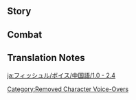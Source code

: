 {{About|the Voice-Overs used prior to [[Version 2.5]]|those used currently|Fischl/Voice-Overs/Chinese}}

==Story==
{{VO/Story
|character           = Fischl
|language            = zh
|language_s          = zh
|language_t          = zh-tw
|name_s              = 菲谢尔
|name_t              = 菲謝爾

|vo_01_01_title_s    = 初次见面…
|vo_01_01_title_t    = 初次見面…
|vo_01_01_subtitle   = Hello
|vo_01_01_file       = VO_{language}{character} Hello (1.0).ogg
|vo_01_01_tx_s       = '''菲谢尔：'''我即断罪之皇女，真名为菲谢尔。应命运的召唤降临在此间&mdash;&mdash;哎？你也是，异世界的旅人吗…？那好吧，本皇女恩许你同行。<br><!--
                    -->'''奥兹：'''她的意思是「你好，很高兴认识你」。
|vo_01_01_tx_t       = '''菲謝爾：'''我即斷罪之皇女，真名為菲謝爾。應命運的召喚降臨在此間&mdash;&mdash;哎？{{MC|你|妳}}也是，異世界的旅人嗎…？那好吧，本皇女恩許{{MC|你|妳}}同行。<br><!--
                    -->'''奧茲：'''她的意思是「{{MC|你|妳}}好，很高興認識你」。
|vo_01_01_rm_s       = '''Fēixiè'ěr:''' Wǒ jí Duànzuì zhī Huángnǚ, zhēn míng wèi Fēixiè'ěr. Yīng mìngyùn de zhàohuàn jiànglín zài cǐjiān{{lmdash}} Ai? Nǐ yěshì, yì-shìjiè de lǚrén ma...? Nà hǎo ba, běn Huángnǚ ēnxǔ nǐ tóngxíng.<br><!--
                    -->'''Àozī:''' Tā de yìsi shì "Nǐ hǎo, hěn gāoxìng rènshi nǐ".
|vo_01_01_rm_t       = '''Fēixiè'ěr:''' Wǒ jí Duànzuì zhī Huángnǚ, zhēn míng wèi Fēixiè'ěr. Yīng mìngyùn de zhàohuàn jiànglín zài cǐjiān{{lmdash}} Ai? Nǐ yěshì, yì-shìjiè de lǚrén ma...? Nà hǎo ba, běn Huángnǚ ēnxǔ nǐ tóngxíng.<br><!--
                    -->'''Àozī:''' Tā de yìsi shì "Nǐ hǎo, hěn gāoxìng rènshí nǐ".
|vo_02_01_title_s    = 闲聊・真命低语
|vo_02_01_title_t    = 閒聊・真命低語
|vo_02_01_subtitle   = Chat: Whispers of Destiny
|vo_02_01_file       = VO_{language}{character} Chat - Whispers of Destiny (1.0).ogg
|vo_02_01_tx_s       = 我听见命运的嚅嗫，低声呼唤我之尊名…
|vo_02_01_tx_t       = 我聽見命運的嚅囁，低聲呼喚我之尊名…
|vo_02_01_rm         = Wǒ tīngjiàn mìngyùn de rúniè, dīshēng hūhuàn wǒ zhī zūnmíng...
|vo_02_02_title_s    = 闲聊・天地创造
|vo_02_02_title_t    = 閒聊・天地創造
|vo_02_02_subtitle   = Chat: Creation of the World
|vo_02_02_file       = VO_{language}{character} Chat - Creation of the World (1.0).ogg
|vo_02_02_tx_s       = 哼哼，就让皇女的光采荣耀此间天地吧。
|vo_02_02_tx_t       = 哼哼，就讓皇女的光彩榮耀此間天地吧。
|vo_02_02_rm         = Hengheng, jiù ràng Huángnǚ de guāngcǎi róngyào cǐjiān tiāndì ba.
|vo_02_03_title_s    = 闲聊・彼方之人
|vo_02_03_title_t    = 閒聊・彼方之人
|vo_02_03_subtitle   = Chat: One From the Beyond
|vo_02_03_file       = VO_{language}{character} Chat - One From the Beyond (1.0).ogg
|vo_02_03_tx_s       = '''菲谢尔：'''不知在遥远彼方的扈从…<br><!--
                    -->'''奥兹：'''毋须担心冒险家协会的大家。
|vo_02_03_tx_t       = '''菲謝爾：'''不知在遙遠彼方的扈從…<br><!--
                    -->'''奧茲：'''毋須擔心冒險家協會的大家。
|vo_02_03_rm         = '''Fēixiè'ěr:''' Bùzhī zài yáoyuǎn bǐfāng de hùcóng...<br><!--
                    -->'''Àozī:''' Wúxū dānxīn Màoxiǎn-jiā Xiéhuì de dàjiā.
|vo_03_01_title_s    = 雨过天晴…
|vo_03_01_title_t    = 雨過天晴…
|vo_03_01_subtitle   = After the Rain
|vo_03_01_file       = VO_{language}{character} After the Rain (1.0).ogg
|vo_03_01_tx_s       = 天晴了吗，真舒…咳，此间须臾的霁月光风，就如命运的转折点一般呢！愉快！
|vo_03_01_tx_t       = 天晴了嗎，真舒…咳，此間須臾的霽月光風，就如命運的轉捩點一般呢！愉快！
|vo_03_01_rm_s       = Tiānqíngle ma, zhēn shū... Kè, cǐjiān xūyú de jìyuè-guāngfēng, jiù rú mìngyùn de zhuǎnzhédiǎn yībān ne! Yúkuài!
|vo_03_01_rm_t       = Tiānqíngle ma, zhēn shū... Kè, cǐjiān xūyú de jìyuè-guāngfēng, jiù rú mìngyùn de zhuǎnlièdiǎn yībān ne! Yúkuài!
|vo_03_02_title_s    = 打雷的时候…
|vo_03_02_title_t    = 打雷的時候…
|vo_03_02_subtitle   = When Thunder Strikes
|vo_03_02_file       = VO_{language}{character} When Thunder Strikes (1.0).ogg
|vo_03_02_tx_s       = '''菲谢尔：'''啊啊，看那昭告命运的圣裁之雷…<br><!--
                    -->'''奥兹：'''这么说来，是不是还有衣服没收？<br><!--
                    -->'''菲谢尔：'''欸？！
|vo_03_02_tx_t       = '''菲謝爾：'''啊啊，看那昭告命運的聖裁之雷…<br><!--
                    -->'''奧茲：'''這麼說來，是不是還有衣服沒收？<br><!--
                    -->'''菲謝爾：'''欸？！
|vo_03_02_rm         = '''Fēixiè'ěr:''' A'a, kàn nà zhāogào mìngyùn de shèngcái zhī léi...<br><!--
                    -->'''Àozī:''' Zhème shuō lái, shìbushì háiyǒu yīfú méi shōu?<br><!--
                    -->'''Fēixiè'ěr:''' E?!
|vo_03_03_title_s    = 下雪的时候…
|vo_03_03_title_t    = 下雪的時候…
|vo_03_03_subtitle   = When It Snows
|vo_03_03_file       = VO_{language}{character} When It Snows (1.0).ogg
|vo_03_03_tx_s       = '''菲谢尔：'''哼哼，这可是好光景。就像在「那个世界」，罪人的血与泪在断罪的皇女面前凝结的模样呢&mdash;&mdash;啊、啊&mdash;&mdash;阿嚏！阿嚏！<br><!--
                    -->'''奥兹：'''面对小姐，罪人的鼻涕恐怕都要凝结了。<br><!--
                    -->'''菲谢尔：'''奥兹&mdash;&mdash;啊、阿嚏！
|vo_03_03_tx_t       = '''菲謝爾：'''哼哼，這可是好光景。就像在「那個世界」，罪人的血與淚在斷罪的皇女面前凝結的模樣呢&mdash;&mdash;啊、啊&mdash;&mdash;阿嚏！阿嚏！<br><!--
                    -->'''奧茲：'''面對小姐，罪人的鼻涕恐怕都要凝結了。<br><!--
                    -->'''菲謝爾：'''奧茲&mdash;&mdash;啊、阿嚏！
|vo_03_03_rm         = '''Fēixiè'ěr:''' Hengheng, zhè kěshì hǎo guāngjǐng. Jiù xiàng zài "nàge shìjiè", zuìrén de xuè yǔ lèi zài Duànzuì de Huángnǚ miànqián níngjié de múyàng ne{{lmdash}} A, a{{lmdash}}a tì! A tì!<br><!--
                    -->'''Àozī:''' Miàn duì xiǎojiě, zuìrén de bítì kǒngpà dōu yào níngjiéle.<br><!--
                    -->'''Fēixiè'ěr:''' Àozī{{lmdash}} A, a tì!
|vo_03_04_title_s    = 阳光很好…
|vo_03_04_title_t    = 陽光很好…
|vo_03_04_subtitle   = When the Sun Is Out
|vo_03_04_file       = VO_{language}{character} When the Sun Is Out (1.0).ogg
|vo_03_04_tx_s       = '''菲谢尔：'''奥兹，我之眷属啊…<br><!--
                    -->'''奥兹：'''喔？怎么突然&mdash;&mdash;<br><!--
                    -->'''菲谢尔：'''以皇女之名，以你的祝圣之翼，遮蔽日月星空，带来永恒的幽夜吧。<br><!--
                    -->'''奥兹：'''不要强人所难！
|vo_03_04_tx_t       = '''菲謝爾：'''奧茲，我之眷屬啊…<br><!--
                    -->'''奧茲：'''喔？怎麼突然&mdash;&mdash;<br><!--
                    -->'''菲謝爾：'''以皇女之名，以你的祝聖之翼，遮蔽日月星空，帶來永恆的幽夜吧。<br><!--
                    -->'''奧茲：'''不要強人所難！
|vo_03_04_rm         = '''Fēixiè'ěr:''' Àozī, wǒ zhī juànshǔ a...<br><!--
                    -->'''Àozī:''' Wo? Zěnme túrán{{lmdash}}<br><!--
                    -->'''Fēixiè'ěr:''' Yǐ Huángnǚ zhī míng, yǐ nǐ de zhùshèng zhī yì, zhēbì rìyuè xīngkōng, dài lái yǒnghéng de yōuyè ba.<br><!--
                    -->'''Àozī:''' Bùyào qiángrén-suǒnán!
|vo_04_01_title_s    = 早上好・问候{name_s}
|vo_04_01_title_t    = 早安・問候{name_t}
|vo_04_01_subtitle   = Good Morning: Greet Fischl
|vo_04_01_file       = VO_{language}{character} Good Morning - Greet Fischl (1.0).ogg
|vo_04_01_tx_s       = 昼夜时空皆为虚像，命运的纽带却再次将你带到了我的永恒长夜中。
|vo_04_01_tx_t       = 晝夜時空皆為虛像，命運的紐帶卻再次將{{MC|你|妳}}帶到了我的永恆長夜中。
|vo_04_01_rm         = Zhòuyè shíkōng jiē wèi xūxiàng, mìngyùn de niǔdài què zàicì jiāng nǐ dài dàole wǒ de yǒnghéng chángyè zhōng.
|vo_04_02_title_s    = 早上好・问候奥兹
|vo_04_02_title_t    = 早安・問候奧茲
|vo_04_02_subtitle   = Good Morning: Greet Oz
|vo_04_02_file       = VO_{language}{character} Good Morning - Greet Oz (1.0).ogg
|vo_04_02_tx_s       = '''奥兹：'''早上好！听说你要来，小姐在准备早点…<br><!--
                    -->'''菲谢尔：'''奥兹！…咳，有何贵干？
|vo_04_02_tx_t       = '''奧茲：'''早安！聽說{{MC|你|妳}}要來，小姐在準備早點…<br><!--
                    -->'''菲謝爾：'''奧茲！…咳，有何貴幹？
|vo_04_02_rm_s       = '''Àozī:''' Zǎoshang hǎo! Tīngshuō nǐ yào lái, xiǎojiě zài zhǔnbèi zǎodiǎn...<br><!--
                    -->'''Fēixiè'ěr:''' Àozī! ...Kè, yǒu hé guìgàn?
|vo_04_02_rm_t       = '''Àozī:''' Zǎo'ān! Tīngshuō nǐ yào lái, xiǎojiě zài zhǔnbèi zǎodiǎn...<br><!--
                    -->'''Fēixiè'ěr:''' Àozī! ...Kè, yǒu hé guìgàn?
|vo_04_03_title_s    = 中午好…
|vo_04_03_title_t    = 午安…
|vo_04_03_subtitle   = Good Afternoon
|vo_04_03_file       = VO_{language}{character} Good Afternoon (1.0).ogg
|vo_04_03_tx_s       = 哈…即使贵为皇女，在这样的时辰也不免困乏…
|vo_04_03_tx_t       = 哈…即使貴為皇女，在這樣的時辰也不免睏乏…
|vo_04_03_rm         = Ha... Jíshǐ guì wèi Huángnǚ, zài zhèyàng de shíchén yě bùmiǎn kùnfá...
|vo_04_04_title_s    = 晚上好…
|vo_04_04_title_t    = 晚上好…
|vo_04_04_subtitle   = Good Evening
|vo_04_04_file       = VO_{language}{character} Good Evening (1.0).ogg
|vo_04_04_tx_s       = '''菲谢尔：'''天穹上的星光，都是奥兹在无尽的夜幕上啄出来的洞。<br><!--
                    -->'''奥兹：'''是才怪啦！
|vo_04_04_tx_t       = '''菲謝爾：'''天穹上的星光，都是奧茲在無盡的夜幕上啄出來的洞。<br><!--
                    -->'''奧茲：'''是才怪啦！
|vo_04_04_rm         = '''Fēixiè'ěr:''' Tiānqióng shàng de xīngguāng, dōu shì Àozī zài wújìn de yèmù shàng zhuó chūlái de dòng.<br><!--
                    -->'''Àozī:''' Shì cáiguài la!
|vo_04_05_title_s    = 晚安…
|vo_04_05_title_t    = 晚安…
|vo_04_05_subtitle   = Good Night
|vo_04_05_file       = VO_{language}{character} Good Night (1.0).ogg
|vo_04_05_tx_s       = '''菲谢尔：'''你的深眠将平安无梦。毕竟，岂有梦魇，敢染指幽夜净土所祝圣之人…<br><!--
                    -->'''奥兹：'''她说「晚安」。
|vo_04_05_tx_t       = '''菲謝爾：'''{{MC|你|妳}}的深眠將平安無夢。畢竟，豈有夢魘，敢染指幽夜淨土所祝聖之人…<br><!--
                    -->'''奧茲：'''她說「晚安」。
|vo_04_05_rm         = '''Fēixiè'ěr:''' Nǐ de shēnmián jiāng píng'ān wú mèng. Bìjìng, qǐ yǒu mèngyǎn, gǎn rǎnzhǐ Yōuyè Jìngtǔ suǒ zhùshèng zhī rén...<br><!--
                    -->'''Àozī:''' Tā shuō "Wǎn'ān".
|vo_05_01_title_s    = 关于{name_s}自己・断罪之皇女
|vo_05_01_title_t    = 關於{name_t}自己・斷罪之皇女
|vo_05_01_subtitle   = About {character}: Prinzessin der Verurteilung
|vo_05_01_file       = VO_{language}{character} About {character} - Prinzessin der Verurteilung (1.0).ogg
|vo_05_01_tx_s       = '''菲谢尔：'''我吗？哼哼。记好了，我乃幽夜净土的主人，断罪之皇女菲谢尔，裁断此世一切罪责，透彻此间一切真知。<br><!--
                    -->'''奥兹：'''就是冒险家协会的调查员。<br><!--
                    -->'''菲谢尔：'''…那只是肤浅的表象！
|vo_05_01_tx_t       = '''菲謝爾：'''我嗎？哼哼。記好了，我乃幽夜淨土的主人，斷罪之皇女菲謝爾，裁斷此世一切罪責，透徹此間一切真知。<br><!--
                    -->'''奧茲：'''就是冒險家協會的調查員。<br><!--
                    -->'''菲謝爾：'''…那只是膚淺的表像！
|vo_05_01_rm         = '''Fēixiè'ěr:''' Wǒ ma? Hengheng. Jìhǎole, wǒ nǎi Yōuyè Jìngtǔ de zhǔrén, Duànzuì zhī Huángnǚ Fēixiè'ěr, cáiduàn cǐ shì yīqiè zuìzé, tòuchè cǐjiān yīqiè zhēnzhī.<br><!--
                    -->'''Àozī:''' Jiùshì Màoxiǎn-jiā Xiéhuì de diàochá-yuán.<br><!--
                    -->'''Fēixiè'ěr:''' ...Nà zhǐshì fūqiǎn de biǎoxiàng!
|vo_06_01_title_s    = 关于我们・降临此间之人
|vo_06_01_title_t    = 關於我們・降臨此間之人
|vo_06_01_subtitle   = About Us: Beings Who Descended Upon This World
|vo_06_01_file       = VO_{language}{character} About Us - Beings Who Descended Upon This World (1.0).ogg
|vo_06_01_tx_s       = 我与你同为异世界的旅人，在此相遇。错不了，想必是命运的意志吧。
|vo_06_01_tx_t       = 我與{{MC|你|妳}}同為異世界的旅人，在此相遇。錯不了，想必是命運的意志吧。
|vo_06_01_rm         = Wǒ yǔ nǐ tóng wèi yì-shìjiè de lǚrén, zài cǐ xiāngyù. Cuòbùliǎo, xiǎngbì shì mìngyùn de yìzhì ba.
|vo_06_02_title_s    = 关于我们・射落世界之兽
|vo_06_02_title_t    = 關於我們・射落世界之獸
|vo_06_02_subtitle   = About Us: Shooting Down the World Beast
|vo_06_02_file       = VO_{language}{character} About Us - Shooting Down the World Beast (1.0).ogg
|vo_06_02_tx_s       = 看你有什么烦恼的样子…？旅人啊，不必困惑。因为，我以我的左眼，这只透彻因果之丝的「断罪之眼」，守望着你的命运；以奥兹那见证过一千世界寂灭的鸦眼，观察着你的进路。假若名为「世界」的夜巡凶兽觊觎你的梦想，那我便以断罪的圣裁魔矢将其射落！
|vo_06_02_tx_t       = 看{{MC|你|妳}}有什麼煩惱的樣子…？旅人啊，不必困惑。因為，我以我的左眼，這隻透徹因果之絲的「斷罪之眼」，守望著{{MC|你|妳}}的命運；以奧茲那見證過一千世界寂滅的鴉眼，觀察著{{MC|你|妳}}的進路。假若名為「世界」的夜巡凶獸覬覦你的夢想，那我便以斷罪的聖裁魔矢將其射落！
|vo_06_02_rm         = Kàn nǐ yǒu shénme fánnǎo de yàngzi...? Lǚrén a, bùbì kùnhuò. Yīnwèi, wǒ yǐ wǒ de zuǒ yǎn, zhè zhǐ tòuchè yīn'guǒ zhī sī de "Duànzuì zhī Yǎn", shǒuwàngzhe nǐ de mìngyùn; yǐ Àozī nà jiànzhèngguò yīqiān shìjiè jìmiè de yāyǎn, guāncházhe nǐ de jìnlù. Jiǎruò míng wèi "shìjiè" de yèxún xiōngshòu jìyú nǐ de mèngxiǎng, nà wǒ biàn yǐ Duànzuì de shèngcái móshǐ jiāng qí shèluò!
|vo_06_03_title_s    = 关于我们・重要之人
|vo_06_03_title_t    = 關於我們・重要之人
|vo_06_03_subtitle   = About Us: Ones Dear to Heart
|vo_06_03_file       = VO_{language}{character} About Us - Ones Dear to Heart (1.0).ogg
|vo_06_03_tx_s       = '''菲谢尔：'''奥兹，我之忠友啊…能遇到「那个人」，与本皇女同样不属于这个世界的旅人…连残酷的命运，也会对我罪孽深重的血脉，展露微笑呢。就算是我的命运，我无法逃离的「现实」…<br><!--
                    -->'''奥兹：'''啊啊，我明白。那个旅行者的话，不管发生了什么，都不会抛弃小姐的吧。
|vo_06_03_tx_t       = '''菲謝爾：'''奧茲，我之忠友啊…能遇到「那個人」，與本皇女同樣不屬於這個世界的旅人…連殘酷的命運，也會對我罪孽深重的血脈，展露微笑呢。就算是我的命運，我無法逃離的「現實」…<br><!--
                    -->'''奧茲：'''啊啊，我明白。那個旅行者的話，不管發生了什麼，都不會拋棄小姐的吧。
|vo_06_03_rm_s       = '''Fēixiè'ěr:''' Àozī, wǒ zhī zhōngyǒu a... Néng yù dào "nàge rén", yǔ běn Huángnǚ tóngyàng bù shǔyú zhège shìjiè de lǚrén... Lián cánkù de mìngyùn, yě huì duì wǒ zuìniè shēnzhòng de xuèmài, zhǎnlù wēixiào ne. Jiùsuàn shì wǒ de mìngyùn, wǒ wúfǎ táolí de "xiànshí"...<br><!--
                    -->'''Àozī:''' A'a, wǒ míngbái. Nàge Lǚxíngzhě dehuà, bùguǎn fāshēngle shénme, dōu bùhuì pāoqì xiǎojiě de ba.
|vo_06_03_rm_t       = '''Fēixiè'ěr:''' Àozī, wǒ zhī zhōngyǒu a... Néng yù dào "nàge rén", yǔ běn Huángnǚ tóngyàng bù shǔyú zhège shìjiè de lǚrén... Lián cánkù de mìngyùn, yě huì duì wǒ zuìniè shēnzhòng de xiěmài, zhǎnlù wéixiào ne. Jiùsuàn shì wǒ de mìngyùn, wǒ wúfǎ táolí de "xiànshí"...<br><!--
                    -->'''Àozī:''' A'a, wǒ míngbái. Nàge Lǚxíngzhě dehuà, bùguǎn fāshēngle shénme, dōu bùhuì pāoqì xiǎojiě de ba.
|vo_06_04_title_s    = 关于我们・守望
|vo_06_04_title_t    = 關於我們・守望
|vo_06_04_subtitle   = About Us: Standing Watch
|vo_06_04_tx_s       = {{A|VO {language} {character} About Us - Standing Watch (A) (1.0).ogg}} <!--
                    -->{{A|VO {language} {character} About Us - Standing Watch (B) (1.0).ogg}} '''菲谢尔：'''奥兹华尔多・赫芙那梵茵斯。为我，为幽夜净土的主宰，断罪的皇女，做好献出生命的觉悟，守望{{MC|他|她}}注定多舛的命运吧。<br><!--
                    -->'''奥兹：'''不要随便让我送命啊！
|vo_06_04_tx_t       = {{A|VO {language} {character} About Us - Standing Watch (A) (1.0).ogg}} <!--
                    -->{{A|VO {language} {character} About Us - Standing Watch (B) (1.0).ogg}} '''菲謝爾：'''奧茲華爾多・赫芙那梵茵斯。為我，為幽夜淨土的主宰，斷罪的皇女，做好獻出生命的覺悟，守望{{MC|他|她}}註定多舛的命運吧。<br><!--
                    -->'''奧茲：'''不要隨便讓我送命啊！
|vo_06_04_rm         = '''Fēixiè'ěr:''' Àozīhuá'ěrduō Hèfúnàfànyīnsī. Wèi wǒ, wèi Yōuyè Jìngtǔ de zhǔzǎi, Duànzuì de Huángnǚ, zuò hǎo xiànchū shēngmìng de juéwù, shǒuwàng tā zhùdìng duō chuǎn de mìngyùn ba.<br><!--
                    -->'''Àozī:''' Bùyào suíbiàn ràng wǒ sòngmìng a!
|vo_07_01_title_s    = 关于「神之眼」…
|vo_07_01_title_t    = 關於「神之眼」…
|vo_07_01_subtitle   = About the [[Vision]]
|vo_07_01_file       = VO_{language}{character} About the Vision (1.0).ogg
|vo_07_01_tx_s       = 嗯？这个「渊色的幽邃秘珠」吗。那是我族的王器，向一切无礼者昭告断罪皇女之仪。即使流落到了这个荒芜的世界，王器仍然追随着皇族之血与崇高之魂，找到了我，这就是无法斩断的因果吧…
|vo_07_01_tx_t       = 嗯？這個「淵色的幽邃秘珠」嗎。那是我族的王器，向一切無禮者昭告斷罪皇女之儀。即使流落到了這個荒蕪的世界，王器仍然追隨著皇族之血與崇高之魂，找到了我，這就是無法斬斷的因果吧…
|vo_07_01_rm_s       = Ńg? Zhège "yuānsè de yōusuì mìzhū" ma. Nà shì wǒ zú de wángqì, xiàng yīqiè wúlǐ-zhě zhāogào Duànzuì Huángnǚ zhī yí. Jíshǐ liúluò dàole zhège huāngwú de shìjiè, wángqì réngrán zhuīsuízhe huángzú zhī xuè yǔ chónggāo zhī hún, zhǎodàole wǒ, zhè jiùshì wúfǎ zhǎnduàn de yīn'guǒ ba...
|vo_07_01_rm_t       = Ńg? Zhège "yuānsè de yōusuì mìzhū" ma. Nà shì wǒ zú de wángqì, xiàng yīqiè wúlǐ-zhě zhāogào Duànzuì Huángnǚ zhī yí. Jíshǐ liúluò dàole zhège huāngwú de shìjiè, wángqì réngrán zhuīsuízhe huángzú zhī xiě yǔ chónggāo zhī hún, zhǎodàole wǒ, zhè jiùshì wúfǎ zhǎnduàn de yīn'guǒ ba...
|vo_07_02_title_s    = 有什么想要分享…
|vo_07_02_title_t    = 有什麼想要分享…
|vo_07_02_subtitle   = Something to Share
|vo_07_02_file       = VO_{language}{character} Something to Share (1.0).ogg
|vo_07_02_tx_s       = '''菲谢尔：'''这么说来，按照这个世界的历法，我有三千多岁了。当然，日月流转的虚像对看破三千宇宙因果的我而言没有意义。<br><!--
                    -->'''奥兹：'''小姐，这招是骗不过酒保的，没到喝酒的年纪就是没到喝酒的年纪。
|vo_07_02_tx_t       = '''菲謝爾：'''這麼說來，按照這個世界的曆法，我有三千多歲了。當然，日月流轉的虛像對看破三千宇宙因果的我而言沒有意義。<br><!--
                    -->'''奧茲：'''小姐，這招是騙不過酒保的，沒到喝酒的年紀就是沒到喝酒的年紀。
|vo_07_02_rm         = '''Fēixiè'ěr:''' Zhème shuō lái, ànzhào zhège shìjiè de lìfǎ, wǒ yǒu sānqiān duō suìle. Dāngrán, rìyuè liúzhuǎn de xūxiàng duì kànpò sānqiān yǔzhòu yīn'guǒ de wǒ ér yán méiyǒu yìyì.<br><!--
                    -->'''Àozī:''' Xiǎojiě, zhè zhāo shì piàn bùguò jiǔbǎo de, méi dào hējiǔ de niánjì jiùshì méi dào hējiǔ de niánjì.
|vo_07_03_title_s    = 感兴趣的见闻…
|vo_07_03_title_t    = 感興趣的見聞…
|vo_07_03_subtitle   = Interesting Things
|vo_07_03_file       = VO_{language}{character} Interesting Things (1.0).ogg
|vo_07_03_tx_s       = 奥兹的全名，是奥兹华尔多・赫芙那梵茵斯，在「那个世界」主宰着三个宇宙的星海与夜空，以影之翼荫蔽所有战死的勇者之魂。顺带一提，叫错他的名字会被处以拔舌之刑。但我是皇女，而你是我认可的人，所以我们可以随意叫他奥兹。
|vo_07_03_tx_t       = 奧茲的全名，是奧茲華爾多・赫芙那梵茵斯，在「那個世界」主宰著三個宇宙的星海與夜空，以影之翼蔭蔽所有戰死的勇者之魂。順帶一提，叫錯他的名字會被處以拔舌之刑。但我是皇女，而{{MC|你|妳}}是我認可的人，所以我們可以隨意叫他奧茲。
|vo_07_03_rm         = Àozī de quánmíng, shì Àozīhuá'ěrduō Hèfúnàfànyīnsī, zài "nàge shìjiè" zhǔzǎizhe sān gè yǔzhòu de xīnghǎi yǔ yèkōng, yǐ yǐng zhī yì yīnbì suǒyǒu zhànsǐ de yǒngzhě zhī hún. Shùndài yī tí, jiào cuò tā de míngzì huì bèi chǔ yǐ báshé zhī xíng. Dàn wǒ shì Huángnǚ, ér nǐ shì wǒ rènkě de rén, suǒyǐ wǒmen kěyǐ suíyì jiào tā Àozī.
|vo_08_01_title_s    = 关于班尼特…
|vo_08_01_title_t    = 關於班尼特…
|vo_08_01_subtitle   = About [[Bennett]]
|vo_08_01_file       = VO_{language}{character} About Bennett (1.0).ogg
|vo_08_01_tx_s       = '''菲谢尔：'''那位厄运的少年吗…错不了的，我这只「断罪之眼」见证过，他那被世界唾弃的悲哀&mdash;&mdash;<br><!--
                    -->'''奥兹：'''那个倒霉蛋，置之不理可不行。
|vo_08_01_tx_t       = '''菲謝爾：'''那位厄運的少年嗎…錯不了的，我這隻「斷罪之眼」見證過，他那被世界唾棄的悲哀&mdash;&mdash;<br><!--
                    -->'''奧茲：'''那個倒楣蛋，置之不理可不行。
|vo_08_01_rm         = '''Fēixiè'ěr:''' Nà wèi èyùn de shàonián ma... Cuòbùliǎo de, wǒ zhè zhǐ "Duànzuì zhī Yǎn" jiànzhèngguò, tā nà bèi shìjiè tuòqì de bēi'āi{{lmdash}}<br><!--
                    -->'''Àozī:''' Nàge dǎoméi-dàn, zhìzhībùlǐ kě bùxíng.
|vo_08_02_title_s    = 关于丽莎…
|vo_08_02_title_t    = 關於麗莎…
|vo_08_02_subtitle   = About [[Lisa]]
|vo_08_02_file       = VO_{language}{character} About Lisa (1.0).ogg
|vo_08_02_tx_s       = '''菲谢尔：'''那司书的魔女，坐拥着宇宙知识的宝库…如果能赢取她的信任，或许就能获得伟大智慧…<br><!--
                    -->'''奥兹：'''她说「图书馆的规矩就是有借有还，再借不难」。
|vo_08_02_tx_t       = '''菲謝爾：'''那司書的魔女，坐擁著宇宙知識的寶庫…如果能贏取她的信任，或許就能獲得偉大智慧…<br><!--
                    -->'''奧茲：'''她說「圖書館的規矩就是有借有還，再借不難」。
|vo_08_02_rm_s       = '''Fēixiè'ěr:''' Nà sīshū de mónǚ, zuòyōngzhe yǔzhòu zhīshi de bǎokù... Rúguǒ néng yíngqǔ tā de xìnrèn, huòxǔ jiù néng huòdé wěidà zhìhuì...<br><!--
                    -->'''Àozī:''' Tā shuō "túshūguǎn de guījǔ jiùshì yǒujiè-yǒuhuán, zài jiè bù nán".
|vo_08_02_rm_t       = '''Fēixiè'ěr:''' Nà sīshū de mónǚ, zuòyǒngzhe yǔzhòu zhīshì de bǎokù... Rúguǒ néng yíngqǔ tā de xìnrèn, huòxǔ jiù néng huòdé wěidà zhìhuì...<br><!--
                    -->'''Àozī:''' Tā shuō "túshūguǎn de guījǔ jiùshì yǒujiè-yǒuhuán, zài jiè bù nán".
|vo_08_03_title_s    = 关于凯亚…
|vo_08_03_title_t    = 關於凱亞…
|vo_08_03_subtitle   = About [[Kaeya]]
|vo_08_03_file       = VO_{language}{character} About Kaeya (1.0).ogg
|vo_08_03_tx_s       = '''菲谢尔：'''无法看透的真实，无法断明的因果，虚实交织的狂言…那个人，或许也与我一样，背负了「魔眼」的命运…<br><!--
                    -->'''奥兹：'''也可能暗地里是个海盗…？
|vo_08_03_tx_t       = '''菲謝爾：'''無法看透的真實，無法斷明的因果，虛實交織的狂言…那個人，或許也與我一樣，背負了「魔眼」的命運…<br><!--
                    -->'''奧茲：'''也可能暗地裡是個海盜…？
|vo_08_03_rm         = '''Fēixiè'ěr:''' Wúfǎ kàntòu de zhēnshí, wúfǎ duànmíng de yīn'guǒ, xūshí jiāozhī de kuángyán... Nàge rén, huòxǔ yě yǔ wǒ yīyàng, bèifùle "móyǎn" de mìngyùn...<br><!--
                    -->'''Àozī:''' Yě kěnéng àndìlǐ shìgè hǎidào...?
|vo_08_04_title_s    = 关于莫娜…
|vo_08_04_title_t    = 關於莫娜…
|vo_08_04_subtitle   = About [[Mona]]
|vo_08_04_file       = VO_{language}{character} About Mona (1.0).ogg
|vo_08_04_tx_s       = '''菲谢尔：'''啊啊，那位「伟大的占星术士莫娜」…哼，此人曾经妄图窥探本皇女的命运，结果却浑身颤抖呢。<br><!--
                    -->'''奥兹：'''当时占星术士似乎在努力憋笑，非常不容易。
|vo_08_04_tx_t       = '''菲謝爾：'''啊啊，那位「偉大的占星術士莫娜」…哼，此人曾經妄圖窺探本皇女的命運，結果卻渾身顫抖呢。<br><!--
                    -->'''奧茲：'''當時占星術士似乎在努力憋笑，非常不容易。
|vo_08_04_rm         = '''Fēixiè'ěr:''' A'a, nà wèi "Wěidà de Zhānxīngshù-shì Mònà"... Heng, cǐ rén céngjīng wàngtú kuītàn běn Huángnǚ de mìngyùn, jiéguǒ què húnshēn chàndǒu ne.<br><!--
                    -->'''Àozī:''' Dāngshí zhānxīngshù-shì sìhū zài nǔlì biē xiào, fēicháng bù róngyì.
|vo_08_05_title_s    = 关于罗莎莉亚…
|vo_08_05_title_t    = 關於蘿莎莉亞…
|vo_08_05_subtitle   = About [[Rosaria]]
|vo_08_05_file       = VO_{language}{character} About Rosaria (1.0).ogg
|vo_08_05_tx_s       = '''菲谢尔：'''她吗？似乎是虔信风神的忠实修女呢。<br><!--
                    -->'''奥兹：'''「虔信」？「忠实」？<br><!--
                    -->'''菲谢尔：'''没错。有天晚上看到过，她对什么人说「以风神巴托巴斯的名义，去死吧」这样的话，想必是在领祷吧。
|vo_08_05_tx_t       = '''菲謝爾：'''她嗎？似乎是虔信風神的忠實修女呢。<br><!--
                    -->'''奧茲：'''「虔信」？「忠實」？<br><!--
                    -->'''菲謝爾：'''沒錯。有天晚上看到過，她對什麼人說「以風神巴托巴斯的名義，去死吧」這樣的話，想必是在領禱吧。
|vo_08_05_rm         = '''Fēixiè'ěr:''' Tā ma? Sìhū shì qiánxìn Fēngshén de zhōngshí xiūnǚ ne.<br><!--
                    -->'''Àozī:''' "Qiánxìn"? "Zhōngshí"?<br><!--
                    -->'''Fēixiè'ěr:''' Méicuò. Yǒu tiān wǎnshàng kàndàoguò, tā duì shénme rén shuō "yǐ Fēngshén Bātuōbāsī de míngyì, qùsǐ ba" zhèyàng dehuà, xiǎngbì shì zài lǐngdǎo ba.
|vo_09_01_title_s    = 想要了解{name_s}・其一
|vo_09_01_title_t    = 想要瞭解{name_t}・其一
|vo_09_01_subtitle   = More About {character}: I
|vo_09_01_file       = VO_{language}{character} More About {character} - 01 (1.0).ogg
|vo_09_01_tx_s       = 哼哼，为应受罪罚之徒断罪，为命运青睐之人祝圣，以无尽的幽夜净土收容世间一切不被容赦的梦想，这就是断罪皇女血脉背负的沉重使命，谁人也不许质疑。
|vo_09_01_tx_t       = 哼哼，為應受罪罰之徒斷罪，為命運青睞之人祝聖，以無盡的幽夜淨土收容世間一切不被容赦的夢想，這就是斷罪皇女血脈背負的沉重使命，誰人也不許質疑。
|vo_09_01_rm         = Hengheng, wèi yīng shòuzuì fá zhī tú Duànzuì, wéi mìngyùn qīnglài zhī rén zhùshèng, yǐ wújìn de Yōuyè Jìngtǔ shōuróng shìjiān yīqiè bù bèi róngshè de mèngxiǎng, zhè jiùshì Duànzuì Huángnǚ xuèmài bèifù de chénzhòng shǐmìng, shéi rén yě bùxǔ zhíyí.
|vo_09_02_title_s    = 想要了解{name_s}・其二
|vo_09_02_title_t    = 想要瞭解{name_t}・其二
|vo_09_02_subtitle   = More About {character}: II
|vo_09_02_file       = VO_{language}{character} More About {character} - 02 (1.0).ogg
|vo_09_02_tx_s       = 我的左眼？我的左眼是透彻世间一切真相的「断罪之眼」。至于为何要遮起来…那么，窥见此间与彼方一切真实的负担与痛，你愿意承受吗？再说了，通晓此世与常世一切妄念与谎言，又是何等无趣的事，哼哼。
|vo_09_02_tx_t       = 我的左眼？我的左眼是透徹世間一切真相的「斷罪之眼」。至於為何要遮起來…那麼，窺見此間與彼方一切真實的負擔與痛，{{MC|你|妳}}願意承受嗎？再說了，通曉此世與常世一切妄念與謊言，又是何等無趣的事，哼哼。
|vo_09_02_rm         = Wǒ de zuǒ yǎn? Wǒ de zuǒ yǎn shì tòuchè shìjiān yīqiè zhēnxiàng de "Duànzuì zhī Yǎn". Zhìyú wèihé yào zhē qǐlái... nàme, kuījiàn cǐjiān yǔ bǐfāng yīqiè zhēnshí de fùdān yǔ tòng, nǐ yuànyì chéngshòu ma? Zàishuōle, tōngxiǎo cǐ shì yǔ chángshì yīqiè wàngniàn yǔ huǎngyán, yòu shì héděng wúqù de shì, hēnghēng.
|vo_09_03_title_s    = 想要了解{name_s}・其三
|vo_09_03_title_t    = 想要瞭解{name_t}・其三
|vo_09_03_subtitle   = More About {character}: III
|vo_09_03_file       = VO_{language}{character} More About {character} - 03 (1.0).ogg
|vo_09_03_tx_s       = '''菲谢尔：'''风魔龙？那种本皇女寝宫花园里拴着的宠物级别的东西，没想到在这个世界也能形成灾祸呢。哼，一群没用的家伙…<br><!--
                    -->'''奥兹：'''虽然小姐这么说，当时不也为大家担心得不得了吗。<br><!--
                    -->'''菲谢尔：'''那、那还不是因为身为皇女，有守护尘世众生一切灵魂的崇高职责…
|vo_09_03_tx_t       = '''菲謝爾：'''風魔龍？那種本皇女寢宮花園裡拴著的寵物級別的東西，沒想到在這個世界也能形成災禍呢。哼，一群沒用的傢伙…<br><!--
                    -->'''奧茲：'''雖然小姐這麼說，當時不也為大家擔心得不得了嗎。<br><!--
                    -->'''菲謝爾：'''那、那還不是因為身為皇女，有守護塵世眾生一切靈魂的崇高職責…
|vo_09_03_rm_s       = '''Fēixiè'ěr:''' Fēngmólóng? Nà zhǒng běn Huángnǚ qǐngōng huāyuán lǐ shuānzhe de chǒngwù jíbié de dōngxi, méi xiǎngdào zài zhège shìjiè yě néng xíngchéng zāihuò ne. Hēng, yīqún méi yòng de jiāhuo...<br><!--
                    -->'''Àozī:''' Suīrán xiǎojiě zhème shuō, dāngshí bù yě wéi dàjiā dānxīn dé bùdéle ma.<br><!--
                    -->'''Fēixiè'ěr:''' Nà, nà hái bùshì yīnwèi shēn wèi Huángnǚ, yǒu shǒuhù chénshì zhòngshēng yīqiè línghún de chónggāo zhízé...
|vo_09_03_rm_t       = 
|vo_09_04_title_s    = 想要了解{name_s}・其四
|vo_09_04_title_t    = 想要瞭解{name_t}・其四
|vo_09_04_subtitle   = More About {character}: IV
|vo_09_04_file       = VO_{language}{character} More About {character} - 04 (1.0).ogg
|vo_09_04_tx_s       = '''奥兹：'''有的人会用其他的名字呼唤小姐。但对我来说，将生命与力量分给我的人，只有「菲谢尔」这个名字。这才是符合她命运的名字，千万不要弄错…<br><!--
                    -->'''菲谢尔：'''你们，商谈之事为何？<br><!--
                    -->'''奥兹：'''关、关于至夜幻现！还有断罪之名！
|vo_09_04_tx_t       = '''奧茲：'''有的人會用其他的名字呼喚小姐。但對我來說，將生命與力量分給我的人，只有「菲謝爾」這個名字。這才是符合她命運的名字，千萬不要弄錯…<br><!--
                    -->'''菲謝爾：'''你們，商談之事為何？<br><!--
                    -->'''奧茲：'''關、關於至夜幻現！還有斷罪之名！
|vo_09_04_rm         = '''Àozī:''' Yǒu de rén huì yòng qítā de míngzì hūhuàn xiǎojiě. Dàn duì wǒ lái shuō, jiāng shēngmìng yǔ lìliàng fēn gěi wǒ de rén, zhǐyǒu "Fēixiè'ěr" zhège míngzì. Zhè cái shì fúhé tā mìngyùn de míngzì, qiān wàn bùyào nòng cuò...<br><!--
                    -->'''Fēixiè'ěr:''' Nǐmen, shāngtán zhī shì wèihé?<br><!--
                    -->'''Àozī:''' Guān, guānyú Zhìyè Huànxiàn! Hái yǒu Duànzuì zhī míng!
|vo_09_05_title_s    = 想要了解{name_s}・其五
|vo_09_05_title_t    = 想要瞭解{name_t}・其五
|vo_09_05_subtitle   = More About {character}: V
|vo_09_05_file       = VO_{language}{character} More About {character} - 05 (1.0).ogg
|vo_09_05_tx_s       = 皇女应断之罪为何，那当然是「违逆命运」了…毕竟，正是命运，让你…是命运，令你我降临此世，将因果交织相连。我、我会守护你，只、只因这是命运的默示录中昭告之事！
|vo_09_05_tx_t       = 皇女應斷之罪為何，那當然是「違逆命運」了…畢竟，正是命運，讓你…是命運，令{{MC|你|妳}}我降臨此世，將因果交織相連。我、我會守護{{MC|你|妳}}，只、只因這是命運的默示錄中昭告之事！
|vo_09_05_rm         = Huángnǚ yīng duànzhīzuì wèihé, nà dāngrán shì "wéi nì mìngyùn" le... bìjìng, zhèng shì mìngyùn, ràng nǐ... shì mìngyùn, lìng nǐ wǒ jiànglín cǐ shì, jiāng yīn'guǒ jiāozhī xiānglián. Wǒ, wǒ huì shǒuhù nǐ, zhǐ, zhǐ yīn zhè shì mìngyùn de Mòshìlù zhōng zhāo gào zhī shì!
|vo_10_01_title_s    = {name_s}的爱好・询问菲谢尔
|vo_10_01_title_t    = {name_t}的愛好・詢問菲謝爾
|vo_10_01_subtitle   = {character}'s Hobbies: Ask Fischl
|vo_10_01_file       = VO_{language}{character} Hobbies - Ask Fischl (1.0).ogg
|vo_10_01_tx_s       = 本皇女驰骋星间，行遍诸多世界，领略过一万种宇宙的命运，通读一切灵魂的默示录。
|vo_10_01_tx_t       = 本皇女馳騁星間，行遍諸多世界，領略過一萬種宇宙的命運，通讀一切靈魂的默示錄。
|vo_10_01_rm         = Běn Huángnǚ chíchěng xīng jiān, xíng biàn zhūduō shìjiè, lǐnglüèguò yī wàn zhǒng yǔzhòu de mìngyùn, tōngdú yīqiè línghún de Mòshì-lù.
|vo_10_02_title_s    = {name_s}的爱好・询问奥兹
|vo_10_02_title_t    = {name_t}的愛好・詢問奧茲
|vo_10_02_subtitle   = {character}'s Hobbies: Ask Oz
|vo_10_02_file       = VO_{language}{character} Hobbies - Ask Oz (1.0).ogg
|vo_10_02_tx_s       = '''奥兹：'''小姐喜欢看小说。唉…「奥兹」这个名字，也是她从喜欢的小说里挑的。
|vo_10_02_tx_t       = '''奧茲：'''小姐喜歡看小說。唉…「奧茲」這個名字，也是她從喜歡的小說裡挑的。
|vo_10_02_rm         = '''Àozī:''' Xiǎojiě xǐhuān kàn xiǎoshuō. Āi... "Àozī" zhège míngzì, yěshì tā cóng xǐhuān de xiǎoshuō lǐ tiāo de.
|vo_10_03_title_s    = {name_s}的烦恼…
|vo_10_03_title_t    = {name_t}的煩惱…
|vo_10_03_subtitle   = {character}'s Troubles
|vo_10_03_file       = VO_{language}{character} Troubles (1.0).ogg
|vo_10_03_tx_s       = 嗯？这世间能困扰皇女的事情…硬要说的话，那就是，总有人无法接受我的真实身份。但无妨，毕竟高贵者注定孤独嘛。只要我不失却这颗崇高之心…
|vo_10_03_tx_t       = 嗯？這世間能困擾皇女的事情…硬要說的話，那就是，總有人無法接受我的真實身份。但無妨，畢竟高貴者註定孤獨嘛。只要我不失卻這顆崇高之心…
|vo_10_03_rm         = Ǹg? Zhè shìjiān néng kùnrǎo Huángnǚ de shìqíng... Yìngyào shuō dehuà, nà jiùshì, zǒngyǒu rén wúfǎ jiēshòu wǒ de zhēnshí shēnfèn. Dàn wúfáng, bìjìng gāoguìzhě zhùdìng gūdú ma. Zhǐyào wǒ bù shīquè zhè kē chónggāo zhī xīn...
|vo_10_04_title_s    = 喜欢的食物…
|vo_10_04_title_t    = 喜歡的食物…
|vo_10_04_subtitle   = Favorite Food
|vo_10_04_file       = VO_{language}{character} Favorite Food (1.0).ogg
|vo_10_04_tx_s       = '''菲谢尔：'''哼，食物只是凡骨肉胎所受的桎梏。但硬要说的话，能配得上断罪皇女的，那莫过于罪人之泪与谎言之舌…<br><!--
                    -->'''奥兹：'''并不是小姐常做的「常夜夏宫蜜吐司」吗？<br><!--
                    -->'''菲谢尔：'''&mdash;&mdash;只，只是为了补充这具躯壳所需的能量！
|vo_10_04_tx_t       = '''菲謝爾：'''哼，食物只是凡骨肉胎所受的桎梏。但硬要說的話，能配得上斷罪皇女的，那莫過於罪人之淚與謊言之舌…<br><!--
                    -->'''奧茲：'''並不是小姐常做的「常夜夏宮蜜吐司」嗎？<br><!--
                    -->'''菲謝爾：'''&mdash;&mdash;只，只是為了補充這具軀殼所需的能量！
|vo_10_04_rm         = '''Fēixiè'ěr:''' Heng, shíwù zhǐshì fán gǔròu tāi suǒ shòu de zhìgù. Dàn yìng yào shuō dehuà, néng pèi dé shàng Duànzuì Huángnǚ de, nà mò guòyú zuìrén zhī lèi yǔ huǎngyán zhī shé...<br><!--
                    -->'''Àozī:''' Bìng bùshì xiǎojiě cháng zuò de "cháng yè xià gōng mì tǔ sī" ma?<br><!--
                    -->'''Fēixiè'ěr:''' {{lmdash}}Zhǐ, zhǐshì wèile bǔchōng zhè jù qūké suǒ xū de néngliàng!
|vo_10_05_title_s    = 讨厌的食物…
|vo_10_05_title_t    = 討厭的食物…
|vo_10_05_subtitle   = Least Favorite Food
|vo_10_05_file       = VO_{language}{character} Least Favorite Food (1.0).ogg
|vo_10_05_tx_s       = '''奥兹：'''小姐讨厌的，应该是那个吧…<br><!--
                    -->'''菲谢尔：'''那个吗。被违抗自然的锁链束缚的肢体…<br><!--
                    -->'''奥兹：'''再也不能如我这般飞翔…<br><!--
                    -->'''菲谢尔：'''失去了那生来便仰慕皇族王者的卑下头颅，简直是「那个世界」的地狱略影。其名为…<br><!--
                    -->'''奥兹：'''好像是叫什么酿鸡来着？
|vo_10_05_tx_t       = '''奧茲：'''小姐討厭的，應該是那個吧…<br><!--
                    -->'''菲謝爾：'''那個嗎。被違抗自然的鎖鏈束縛的肢體…<br><!--
                    -->'''奧茲：'''再也不能如我這般飛翔…<br><!--
                    -->'''菲謝爾：'''失去了那生來便仰慕皇族王者的卑下頭顱，簡直是「那個世界」的地獄略影。其名為…<br><!--
                    -->'''奧茲：'''好像是叫什麼釀雞來著？
|vo_10_05_rm         = '''Àozī:''' Xiǎojiě tǎoyàn de, yīnggāi shì nàge ba...<br><!--
                    -->'''Fēixiè'ěr:''' Nàge ma. Bèi wéikàng zìrán de suǒliàn shùfù de zhītǐ...<br><!--
                    -->'''Àozī:''' Zàiyěbùnéng rú wǒ zhè bān fēixiáng...<br><!--
                    -->'''Fēixiè'ěr:''' Shīqùle nà shēnglái biàn yǎngmù huángzú wángzhě de bēixià tóulú, jiǎnzhí shì "nàge shìjiè" de dìyù lüè yǐng. Qímíng wèi...<br><!--
                    -->'''Àozī:''' Hǎoxiàng shì jiào shénme niàngjī láizhe?
|vo_12_01_title_s    = 生日…
|vo_12_01_title_t    = 生日…
|vo_12_01_subtitle   = Birthday
|vo_12_01_file       = VO_{language}{character} Birthday (1.0).ogg
|vo_12_01_tx_s       = '''菲谢尔：'''哼哼，既然今日是你的命定之日，那我不可能坐视不管。来，说吧！在这腐朽而幽邃的世界里，在你渺小而短暂的人生中，有什么想要实现的愿望，尽管说来，让本皇女听听！嗯…即使是…<br><!--
                    -->'''奥兹：'''她说「生日快乐，如果你想要，她」…<br><!--
                    -->'''菲谢尔：'''奥兹！多嘴！
|vo_12_01_tx_t       = '''菲謝爾：'''哼哼，既然今日是{{MC|你|妳}}的命定之日，那我不可能坐視不管。來，說吧！在這腐朽而幽邃的世界裡，在{{MC|你|妳}}渺小而短暫的人生中，有什麼想要實現的願望，儘管說來，讓本皇女聽聽！嗯…即使是…<br><!--
                    -->'''奧茲：'''她說「生日快樂，如果{{MC|你|妳}}想要，她」…<br><!--
                    -->'''菲謝爾：'''奧茲！多嘴！
|vo_12_01_rm         = '''Fēixiè'ěr:''' Hengheng, jìrán jīnrì shì nǐ de mìngdìng zhī rì, nà wǒ bù kěnéng zuòshì bùguǎn. Lái, shuō ba! Zài zhè fǔxiǔ ér yōusuì de shìjiè lǐ, zài nǐ miǎoxiǎo ér duǎnzàn de rénshēng zhōng, yǒu shénme xiǎng yào shíxiàn de yuànwàng, jǐnguǎn shuō lái, ràng běn Huángnǚ tīngtīng! Ǹg... jíshǐ shì...<br><!--
                    -->'''Àozī:''' Tā shuō "Shēngrì kuàilè, rúguǒ nǐ xiǎngyào, tā"...<br><!--
                    -->'''Fēixiè'ěr:''' Àozī! Duōzuǐ!
|vo_13_01_title_s    = 突破的感受・起
|vo_13_01_title_t    = 突破的感受・起
|vo_13_01_subtitle   = Feelings About Ascension: Intro
|vo_13_01_file       = VO_{language}{character} Feelings About Ascension - 01 (1.0).ogg
|vo_13_01_tx_s       = '''菲谢尔：'''至夜的魔箭…它在高声呼唤着我的祝圣之名，祈求着罪罚的苍紫雷光，射落命运之敌！<br><!--
                    -->'''奥兹：'''伟哉！考虑到晚饭，如果能射落鸽子就更好了。
|vo_13_01_tx_t       = '''菲謝爾：'''至夜的魔箭…它在高聲呼喚著我的祝聖之名，祈求著罪罰的蒼紫雷光，射落命運之敵！<br><!--
                    -->'''奧茲：'''偉哉！考慮到晚飯，如果能射落鴿子就更好了。
|vo_13_01_rm         = '''Fēixiè'ěr:''' Zhìyè de mójiàn... Tā zài gāoshēng hūhuànzhe wǒ de zhùshèng zhī míng, qíqiúzhe zuìfá de cāngzǐ léiguāng, shèluò mìngyùn zhī dí!<br><!--
                    -->'''Àozī:''' Wěizāi! Kǎolǜ dào wǎnfàn, rúguǒ néng shèluò gēzi jiù gènghǎole.
|vo_13_02_title_s    = 突破的感受・承
|vo_13_02_title_t    = 突破的感受・承
|vo_13_02_subtitle   = Feelings About Ascension: Building Up
|vo_13_02_file       = VO_{language}{character} Feelings About Ascension - 02 (1.0).ogg
|vo_13_02_tx_s       = '''菲谢尔：'''有了这个，就能更好地行使断罪皇女的威仪，击败名为「现实」的命运之敌了。<br><!--
                    -->'''奥兹：'''嗯，就能更好地完成协会的工作了。
|vo_13_02_tx_t       = '''菲謝爾：'''有了這個，就能更好地行使斷罪皇女的威儀，擊敗名為「現實」的命運之敵了。<br><!--
                    -->'''奧茲：'''嗯，就能更好地完成協會的工作了。
|vo_13_02_rm_s       = '''Fēixiè'ěr:''' Yǒule zhège, jiù néng gènghǎo dì xíngshǐ Duànzuì Huángnǚ de wēiyí, jībài míngwéi "xiànshí" de mìngyùn zhī díle.<br><!--
                    -->'''Àozī:''' Ǹg, jiù néng gènghǎo de wánchéng Xiéhuì de gōngzuòle.
|vo_13_02_rm_t       = '''Fēixiè'ěr:''' Yǒule zhège, jiù néng gènghǎo dì xíngshǐ Duànzuì Huángnǚ de wēiyí, jíbài míngwéi "xiànshí" de mìngyùn zhī díle.<br><!--
                    -->'''Àozī:''' Ǹg, jiù néng gènghǎo de wánchéng Xiéhuì de gōngzuòle.
|vo_13_03_title_s    = 突破的感受・转
|vo_13_03_title_t    = 突破的感受・轉
|vo_13_03_subtitle   = Feelings About Ascension: Climax
|vo_13_03_file       = VO_{language}{character} Feelings About Ascension - 03 (1.0).ogg
|vo_13_03_tx_s       = 狂喜吧！战栗吧！要问为何的话，须知幽夜净土的断罪皇女，已经用这只左眼，看清了编织宇宙的命运之丝！
|vo_13_03_tx_t       = 狂喜吧！戰慄吧！要問為何的話，須知幽夜淨土的斷罪皇女，已經用這隻左眼，看清了編織宇宙的命運之絲！
|vo_13_03_rm         = Kuángxǐ ba! Zhànlì ba! Yào wèn wèihé dehuà, xūzhī Yōuyè Jìngtǔ de Duànzuì Huángnǚ, yǐjīng yòng zhè zhǐ zuǒ yǎn, kàn qīngle biānzhī yǔzhòu de mìngyùn zhī sī!
|vo_13_04_title_s    = 突破的感受・合
|vo_13_04_title_t    = 突破的感受・合
|vo_13_04_subtitle   = Feelings About Ascension: Conclusion
|vo_13_04_file       = VO_{language}{character} Feelings About Ascension - 04 (1.0).ogg
|vo_13_04_tx_s       = 来到这个世界而失去的力量，似乎已经恢复了大半。哼哼哼，定罪之时即将…啊啊，不必担心。即使到了终末之刻，我在此世降下罪罚之雷时，也不会伤及你。因为，你可是我的祝圣之人啊。
|vo_13_04_tx_t       = 來到這個世界而失去的力量，似乎已經恢復了大半。哼哼哼，定罪之時即將…啊啊，不必擔心。即使到了終末之刻，我在此世降下罪罰之雷時，也不會傷及{{MC|你|妳}}。因為，{{MC|你|妳}}可是我的祝聖之人啊。
|vo_13_04_rm         = Lái dào zhège shìjiè ér shīqù de lìliàng, sìhū yǐjīng huīfùle dàbàn. Henghengheng, dìngzuì zhī shí jíjiāng... A'a, bùbì dānxīn. Jíshǐ dàole zhōngmò zhī kè, wǒ zài cǐ shì jiàngxià zuìfá zhī léi shí, yě bùhuì shāngjí nǐ. Yīnwèi, nǐ kěshì wǒ de zhùshèng zhī rén a.
}}

==Combat==
{{Combat VO
|character           = Fischl
|language            = zh
|version_suffix      = 1.0

|skill_1_tx_s        = 以断罪之名！
|skill_1_tx_t        = 以斷罪之名！
|skill_1_rm          = Yǐ Duànzuì zhī míng!

|skill_2_tx_s        = 现身吧，奥兹！
|skill_2_tx_t        = 現身吧，奧茲！
|skill_2_rm          = Xiànshēn ba, Àozī!

|skill_3_tx_s        = ''(Resummon)'' 回应我吧！
|skill_3_tx_t        = ''(Resummon)'' 回應我吧！
|skill_3_rm          = Huíyìng wǒ ba!

|skill_4_tx_s        = ''(Resummon)'' '''奥兹：'''又来了…
|skill_4_tx_t        = ''(Resummon)'' '''奧茲：'''又來了…
|skill_4_rm          = '''Àozī:''' Yòu láile...

|skill_5_file        = Elemental Skill 2 01,Elemental Skill 2 02,Elemental Skill 2 03,Elemental Skill 2 04

|burst_1_tx_s        = 黑之翼，屏断昼夜&mdash;&mdash;
|burst_1_tx_t        = 黑之翼，屏斷晝夜&mdash;&mdash;
|burst_1_rm          = Hēi zhī yì, píngduàn zhòuyè{{lmdash}}

|burst_2_tx_s        = 至夜幻现！
|burst_2_tx_t        = 至夜幻現！
|burst_2_rm          = Zhìyè huànxiàn!

|burst_3_tx_s        = 影之鸦，渴求幽夜&mdash;&mdash;
|burst_3_tx_t        = 影之鴉，渴求幽夜&mdash;&mdash;
|burst_3_rm          = Yǐng zhī yā, kěqiú yōuyè{{lmdash}}

|burst_4_tx_s        = '''奥兹：'''一如小姐所愿！
|burst_4_tx_t        = '''奧茲：'''一如小姐所願！
|burst_4_rm          = '''Àozī:''' Yīrú xiǎojiě suǒ yuàn!

|burst_5_tx_s        = '''奥兹：'''至夜幻现！
|burst_5_tx_t        = '''奧茲：'''至夜幻現！
|burst_5_rm          = '''Àozī:''' Zhìyè huànxiàn!

|sprint-s_1_file     = Sprint Start 01,Sprint Start 02,Sprint Start 03

|glider_1_file       = Deploying Wind Glider 01,Deploying Wind Glider 02,Deploying Wind Glider 03

|chest_1_tx_s        = 命运，指引我来此！
|chest_1_tx_t        = 命運，指引我來此！
|chest_1_rm          = Mìngyùn, zhǐyǐn wǒ lái cǐ!

|chest_2_tx_s        = 荒芜的世界，竟藏有这等瑰宝！
|chest_2_tx_t        = 荒蕪的世界，竟藏有這等瑰寶！
|chest_2_rm          = Huāngwú de shìjiè, jìng cángyǒu zhè děng guībǎo!

|chest_3_tx_s        = 哈哈哈，高呼我的祝圣之名吧！
|chest_3_tx_t        = 哈哈哈，高呼我的祝聖之名吧！
|chest_3_rm          = Hahaha, gāohū wǒ de zhùshèng zhī míng ba!

|low-hp_1_tx_s       = 只好稍微认真一点了，哼。
|low-hp_1_tx_t       = 只好稍微認真一點了，哼。
|low-hp_1_rm         = Zhǐhǎo shāowēi rènzhēn yīdiǎnle, heng.

|low-hp_2_tx_s       = '''奥兹：'''小姐，如果你倒下了，我&mdash;&mdash;！
|low-hp_2_tx_t       = '''奧茲：'''小姐，如果妳倒下了，我&mdash;&mdash;！
|low-hp_2_rm         = '''Àozī:''' Xiǎojiě, rǔguǒ nǐ dǎoxiàole, wǒ{{lmdash}}!

|low-hp_3_tx_s       = 皇女的命运，不应在此完结…！
|low-hp_3_tx_t       = 皇女的命運，不應在此完結…！
|low-hp_3_rm         = Huángnǚ de mìngyùn, bùyīng zàicǐ wánjié...!

|fallen_1_tx_s       = 这个世界，也容不得本皇女吗…
|fallen_1_tx_t       = 這個世界，也容不得本皇女嗎…
|fallen_1_rm         = Zhègw shìjiè, yě róngbude běn huǎngnǚ ma...

|fallen_2_tx_s       = 我将再度降临…呜…
|fallen_2_tx_t       = 我將再度降臨…嗚…
|fallen_2_rm         = Wǒ jiāng zàidù jiànglín... Wu...

|fallen_3_tx_s       = '''奥兹：'''小姐！…
|fallen_3_tx_t       = '''奧茲：'''小姐！…
|fallen_3_rm         = '''Àozī:''' Xiǎojiě!...

|hit-l_1_file        = Light Hit Taken 01,Light Hit Taken 02,Light Hit Taken 03,Light Hit Taken 04,Light Hit Taken 05,Light Hit Taken 06

|hit-h_1_tx_s        = 不敬之徒。
|hit-h_1_tx_t        = 不敬之徒。
|hit-h_1_rm          = Bùjìng zhī tú.

|hit-h_2_file        = Heavy Hit Taken 03,Heavy Hit Taken 04,Heavy Hit Taken 05,Heavy Hit Taken 06

|join_1_tx_s         = 以皇女之名！
|join_1_tx_t         = 以皇女之名！
|join_1_rm           = Yǐ Huángnǚ zhī míng!

|join_2_tx_s         = 菲谢尔：赞颂我的降临吧。奥兹：伟哉！
|join_2_tx_t         = 菲謝爾：讚頌我的降臨吧。奧茲：偉哉！
|join_2_rm           = Fēixiè'ér: Zànsòng wǒ de jiànglín ba. Àozī: Wěizāi!

|join_3_tx_s         = 你的命运，已成为我掌间之丝！
|join_3_tx_t         = {{MC|你|妳}}的命運，已成為我掌間之絲！
|join_3_rm           = Nǐ de mìngyùn, yǐ chéngwéi wǒ zhǎngjiān zhī sī!

|idle_1_file         = Standby 02
|idle_1_actual_tx_s  = 另立天地宇宙，分封乐园伊甸。我、即断罪之皇女…呃…哈…啊…唔…
|idle_1_actual_tx_t  = 另立天地宇宙，分封樂園伊甸。我、即斷罪之皇女…呃…哈…啊…唔…
|idle_1_actual_rm    = Lìnglì tiāndì yǔzhòu, fēnfēng lèyuán Yīdiàn. Wǒ, jí Duànzuì zhī Huángnǚ... e... ha... a... n...

|atk-l_1_file        = Light Attack 01,Light Attack 02,Light Attack 03,Light Attack 04,Light Attack 05,Light Attack 06,Light Attack 07

|atk-l-laugh_1_file  = Light Attack Laugh 01,Light Attack Laugh 02,Light Attack Laugh 03

|atk-m_1_file        = Mid Attack 01,Mid Attack 02,Mid Attack 03

|atk-h_1_file        = Heavy Attack 01,Heavy Attack 02,Heavy Attack 03

|climb_1_file        = Climbing 01,Climbing 02,Climbing 03

|climb-b_1_file      = Climbing Breath 01,Climbing Breath 02,Climbing Breath 03,Climbing Breath 04,Climbing Breath 05,Climbing Breath 06

|jump_1_file         = Jumping 01,Jumping 02,Jumping 03,Jumping 04,Jumping 05
}}

==Translation Notes==
{{Reflist|group=TN •}}

[[Category:Removed Character Voice-Overs]]

[[ja:フィッシュル/ボイス/中国語/1.0 - 2.4]]